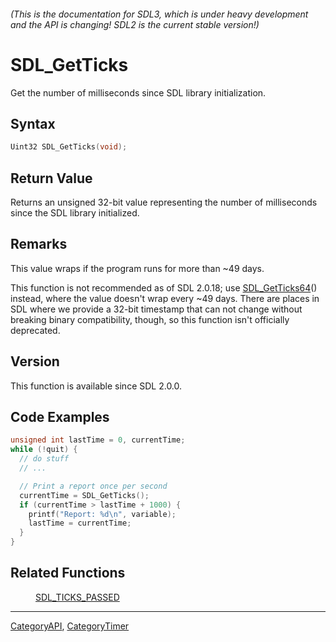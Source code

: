 ====== (This is the documentation for SDL3, which is under heavy development and the API is changing! SDL2 is the current stable version!) ======
= SDL_GetTicks =

Get the number of milliseconds since SDL library initialization.

== Syntax ==

<syntaxhighlight lang='c'>
Uint32 SDL_GetTicks(void);
</syntaxhighlight>

== Return Value ==

Returns an unsigned 32-bit value representing the number of milliseconds
since the SDL library initialized.

== Remarks ==

This value wraps if the program runs for more than ~49 days.

This function is not recommended as of SDL 2.0.18; use [[SDL_GetTicks64]]()
instead, where the value doesn't wrap every ~49 days. There are places in
SDL where we provide a 32-bit timestamp that can not change without
breaking binary compatibility, though, so this function isn't officially
deprecated.

== Version ==

This function is available since SDL 2.0.0.

== Code Examples ==

<syntaxhighlight lang='c++'>
unsigned int lastTime = 0, currentTime;
while (!quit) {
  // do stuff
  // ...

  // Print a report once per second
  currentTime = SDL_GetTicks();
  if (currentTime > lastTime + 1000) {
    printf("Report: %d\n", variable);
    lastTime = currentTime;
  }
}
</syntaxhighlight>

== Related Functions ==

:[[SDL_TICKS_PASSED]]

----
[[CategoryAPI]], [[CategoryTimer]]


